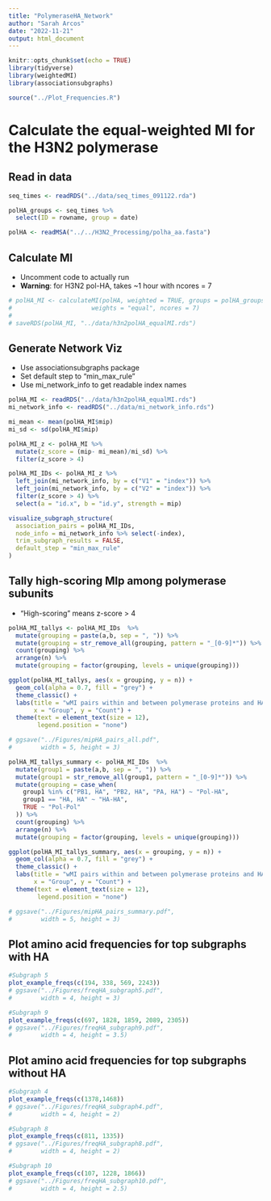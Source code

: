 ```yaml
---
title: "PolymeraseHA_Network"
author: "Sarah Arcos"
date: "2022-11-21"
output: html_document
---
```


```r
knitr::opts_chunk$set(echo = TRUE)
library(tidyverse)
library(weightedMI)
library(associationsubgraphs)

source("../Plot_Frequencies.R")
```

# Calculate the equal-weighted MI for the H3N2 polymerase

## Read in data

```r
seq_times <- readRDS("../data/seq_times_091122.rda")

polHA_groups <- seq_times %>%
  select(ID = rowname, group = date)

polHA <- readMSA("../../H3N2_Processing/polha_aa.fasta")
```

## Calculate MI

 - Uncomment code to actually run
 - **Warning**: for H3N2 pol-HA, takes ~1 hour with ncores = 7

```r
# polHA_MI <- calculateMI(polHA, weighted = TRUE, groups = polHA_groups,
#                      weights = "equal", ncores = 7)
# 
# saveRDS(polHA_MI, "../data/h3n2polHA_equalMI.rds")
```


## Generate Network Viz

 - Use associationsubgraphs package
 - Set default step to "min_max_rule"
 - Use mi_network_info to get readable index names

```r
polHA_MI <- readRDS("../data/h3n2polHA_equalMI.rds")
mi_network_info <- readRDS("../data/mi_network_info.rds")

mi_mean <- mean(polHA_MI$mip)
mi_sd <- sd(polHA_MI$mip)

polHA_MI_z <- polHA_MI %>%
  mutate(z_score = (mip- mi_mean)/mi_sd) %>%
  filter(z_score > 4)

polHA_MI_IDs <- polHA_MI_z %>%
  left_join(mi_network_info, by = c("V1" = "index")) %>%
  left_join(mi_network_info, by = c("V2" = "index")) %>%
  filter(z_score > 4) %>%
  select(a = "id.x", b = "id.y", strength = mip)

visualize_subgraph_structure(
  association_pairs = polHA_MI_IDs,
  node_info = mi_network_info %>% select(-index),
  trim_subgraph_results = FALSE,
  default_step = "min_max_rule"
)

```



## Tally high-scoring MIp among polymerase subunits

 - "High-scoring" means z-score > 4

```r
polHA_MI_tallys <- polHA_MI_IDs  %>%
  mutate(grouping = paste(a,b, sep = ", ")) %>%
  mutate(grouping = str_remove_all(grouping, pattern = "_[0-9]*")) %>%
  count(grouping) %>%
  arrange(n) %>% 
  mutate(grouping = factor(grouping, levels = unique(grouping)))

ggplot(polHA_MI_tallys, aes(x = grouping, y = n)) +
  geom_col(alpha = 0.7, fill = "grey") +
  theme_classic() +
  labs(title = "wMI pairs within and between polymerase proteins and HA",
       x = "Group", y = "Count") +
  theme(text = element_text(size = 12),
        legend.position = "none")

# ggsave("../Figures/mipHA_pairs_all.pdf",
#        width = 5, height = 3)

polHA_MI_tallys_summary <- polHA_MI_IDs  %>%
  mutate(group1 = paste(a,b, sep = ", ")) %>%
  mutate(group1 = str_remove_all(group1, pattern = "_[0-9]*")) %>%
  mutate(grouping = case_when(
    group1 %in% c("PB1, HA", "PB2, HA", "PA, HA") ~ "Pol-HA",
    group1 == "HA, HA" ~ "HA-HA",
    TRUE ~ "Pol-Pol"
  )) %>%
  count(grouping) %>%
  arrange(n) %>% 
  mutate(grouping = factor(grouping, levels = unique(grouping)))

ggplot(polHA_MI_tallys_summary, aes(x = grouping, y = n)) +
  geom_col(alpha = 0.7, fill = "grey") +
  theme_classic() +
  labs(title = "wMI pairs within and between polymerase proteins and HA",
       x = "Group", y = "Count") +
  theme(text = element_text(size = 12),
        legend.position = "none")

# ggsave("../Figures/mipHA_pairs_summary.pdf",
#        width = 5, height = 3)
```

## Plot amino acid frequencies for top subgraphs with HA

```r
#Subgraph 5
plot_example_freqs(c(194, 338, 569, 2243))
# ggsave("../Figures/freqHA_subgraph5.pdf",
#        width = 4, height = 3)

#Subgraph 9
plot_example_freqs(c(697, 1828, 1859, 2089, 2305))
# ggsave("../Figures/freqHA_subgraph9.pdf",
#        width = 4, height = 3.5)
```

## Plot amino acid frequencies for top subgraphs without HA

```r
#Subgraph 4
plot_example_freqs(c(1378,1468))
# ggsave("../Figures/freqHA_subgraph4.pdf",
#        width = 4, height = 2)

#Subgraph 8
plot_example_freqs(c(811, 1335))
# ggsave("../Figures/freqHA_subgraph8.pdf",
#        width = 4, height = 2)

#Subgraph 10
plot_example_freqs(c(107, 1228, 1866))
# ggsave("../Figures/freqHA_subgraph10.pdf",
#        width = 4, height = 2.5)
```

